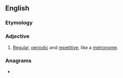 ==English==

===Etymology===
{{suffix|en|metronome|ic}}

===Adjective===
{{en-adj}}

# [[regular|Regular]], [[periodic]] and [[repetitive]], like a [[metronome]].

===Anagrams===
* {{anagrams|en|a=ceimmnoort|commorient|monometric}}